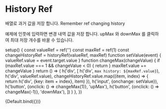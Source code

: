 
<Meta title="use/History Ref"/>

# History Ref

배열로 과거 값을 저장 합니다.
Remember ref changing history

예제에 인풋에 입력하면 변경 내역 값을 저장 합니다.
upMax 와 downMax 를 클릭하여 최대 저장 개수를 바꿀 수 있습니다.

  setup() {
    const valueRef = ref('')
    const maxRef = ref(1)
    const changeHistoryRef = historyRef(valueRef, maxRef)
    function setValue(event) {
      valueRef.value = event.target.value
    }
    function changeMax(changeValue) {
      if (maxRef.value === 1 && changeValue < 0) {
        return
      }
      maxRef.value += changeValue
    }
    return () => (
      h('div', [
        h('div', `max history: ${maxRef.value}`),
        h('div', valueRef.value),
        changeHistoryRef.value.map((item, index) => {
          return h('div', {key: item + index}, item)
        }),
        h('input', {onchange: setValue}),
        h('button', {onclick: () => changeMax(1)}, 'upMax'),
        h('button', {onclick: () => changeMax(-1)}, 'downMax'),
      ])
    )
  },
})

<Canvas>
  <Story name="Default">
    {Default.bind({})}
  </Story>
</Canvas>
